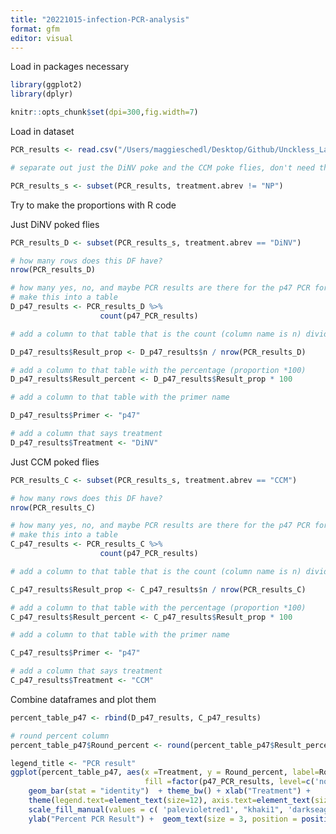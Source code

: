 ```yaml
---
title: "20221015-infection-PCR-analysis"
format: gfm
editor: visual
---
```


Load in packages necessary
```r
library(ggplot2)
library(dplyr)
```

```r
knitr::opts_chunk$set(dpi=300,fig.width=7)
```


Load in dataset
```r
PCR_results <- read.csv("/Users/maggieschedl/Desktop/Github/Unckless_Lab_Resources/PCR_analysis/20221015-DiNV-infections/20221015-infection-data.csv")

# separate out just the DiNV poke and the CCM poke flies, don't need the not poked flies

PCR_results_s <- subset(PCR_results, treatment.abrev != "NP")

```


Try to make the proportions with R code

Just DiNV poked flies
```r
PCR_results_D <- subset(PCR_results_s, treatment.abrev == "DiNV")

# how many rows does this DF have?
nrow(PCR_results_D)

# how many yes, no, and maybe PCR results are there for the p47 PCR for the DiNV poked flies?
# make this into a table 
D_p47_results <- PCR_results_D %>% 
                    count(p47_PCR_results)

# add a column to that table that is the count (column name is n) divided by the number of rows to get a proportion

D_p47_results$Result_prop <- D_p47_results$n / nrow(PCR_results_D)

# add a column to that table with the percentage (proportion *100)
D_p47_results$Result_percent <- D_p47_results$Result_prop * 100

# add a column to that table with the primer name

D_p47_results$Primer <- "p47"

# add a column that says treatment
D_p47_results$Treatment <- "DiNV"
```


Just CCM poked flies
```r
PCR_results_C <- subset(PCR_results_s, treatment.abrev == "CCM")

# how many rows does this DF have?
nrow(PCR_results_C)

# how many yes, no, and maybe PCR results are there for the p47 PCR for the DiNV poked flies?
# make this into a table 
C_p47_results <- PCR_results_C %>% 
                    count(p47_PCR_results)

# add a column to that table that is the count (column name is n) divided by the number of rows to get a proportion

C_p47_results$Result_prop <- C_p47_results$n / nrow(PCR_results_C)

# add a column to that table with the percentage (proportion *100)
C_p47_results$Result_percent <- C_p47_results$Result_prop * 100

# add a column to that table with the primer name

C_p47_results$Primer <- "p47"

# add a column that says treatment
C_p47_results$Treatment <- "CCM"
```


Combine dataframes and plot them 

```r

percent_table_p47 <- rbind(D_p47_results, C_p47_results)

# round percent column 
percent_table_p47$Round_percent <- round(percent_table_p47$Result_percent)

legend_title <- "PCR result"
ggplot(percent_table_p47, aes(x =Treatment, y = Round_percent, label=Round_percent,
                              fill =factor(p47_PCR_results, level=c('no', 'maybe', 'yes')))) +
    geom_bar(stat = "identity")  + theme_bw() + xlab("Treatment") +
    theme(legend.text=element_text(size=12), axis.text=element_text(size=12)) + 
    scale_fill_manual(values = c( 'palevioletred1', "khaki1", 'darkseagreen1'), legend_title ) + 
    ylab("Percent PCR Result") +  geom_text(size = 3, position = position_stack(vjust = 0.5))

```




















